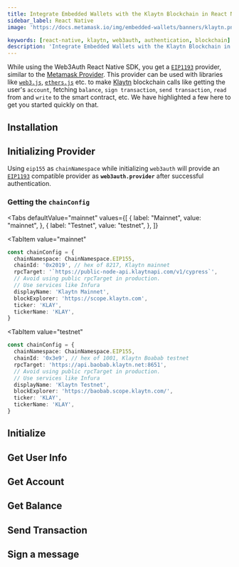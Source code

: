 ```yaml
---
title: Integrate Embedded Wallets with the Klaytn Blockchain in React Native
sidebar_label: React Native
image: 'https://docs.metamask.io/img/embedded-wallets/banners/klaytn.png'

keywords: [react-native, klaytn, web3auth, authentication, blockchain]
description: 'Integrate Embedded Wallets with the Klaytn Blockchain in React Native | Embedded Wallets'
---
```



<SEO
  title="Integrate Embedded Wallets with the Klaytn Blockchain in React Native"
  description="Integrate Embedded Wallets with the Klaytn Blockchain in React Native | Embedded Wallets"
  image="https://docs.metamask.io/img/embedded-wallets/banners/klaytn.png"
  slug="/embedded-wallets/connect-blockchain/evm/klaytn/react-native"
/>

While using the Web3Auth React Native SDK, you get a [`EIP1193`](https://eips.ethereum.org/EIPS/eip-1193) provider, similar to the [Metamask Provider](https://docs.metamask.io/guide/ethereum-provider.html). This provider can be used with libraries like [`web3.js`](https://web3js.readthedocs.io/en/v1.2.8/getting-started.html), [`ethers.js`](https://docs.ethers.io/v5/getting-started/) etc. to make [Klaytn](https://klaytn.foundation) blockchain calls like getting the user's `account`, fetching `balance`, `sign transaction`, `send transaction`, `read` from and `write` to the smart contract, etc. We have highlighted a few here to get you started quickly on that.

## Installation

<InstallationSnippet />

## Initializing Provider

Using `eip155` as `chainNamespace` while initializing `web3auth` will provide an [`EIP1193`](https://eips.ethereum.org/EIPS/eip-1193) compatible provider as **`web3auth.provider`** after successful authentication.

### Getting the `chainConfig`

<Tabs
 defaultValue="mainnet"
  values={[
    { label: "Mainnet", value: "mainnet", },
    { label: "Testnet", value: "testnet", },
  ]}
>
<TabItem
  value="mainnet"
>

```typescript
const chainConfig = {
  chainNamespace: ChainNamespace.EIP155,
  chainId: '0x2019', // hex of 8217, Klaytn mainnet
  rpcTarget: '`https://public-node-api.klaytnapi.com/v1/cypress`',
  // Avoid using public rpcTarget in production.
  // Use services like Infura
  displayName: 'Klaytn Mainnet',
  blockExplorer: 'https://scope.klaytn.com',
  ticker: 'KLAY',
  tickerName: 'KLAY',
}
```

</TabItem>

<TabItem
  value="testnet"
>

```typescript
const chainConfig = {
  chainNamespace: ChainNamespace.EIP155,
  chainId: '0x3e9', // hex of 1001, Klaytn Boabab testnet
  rpcTarget: 'https://api.baobab.klaytn.net:8651',
  // Avoid using public rpcTarget in production.
  // Use services like Infura
  displayName: 'Klaytn Testnet',
  blockExplorer: 'https://baobab.scope.klaytn.com/',
  ticker: 'KLAY',
  tickerName: 'KLAY',
}
```

</TabItem>
</Tabs>

## Initialize

<InitialisationSnippet />

## Get User Info

<UserInfoSnippet />

## Get Account

<GetAccountSnippet />

## Get Balance

<GetBalanceSnippet />

## Send Transaction

<SendTransactionSnippet />

## Sign a message

<SignMessageSnippet />
